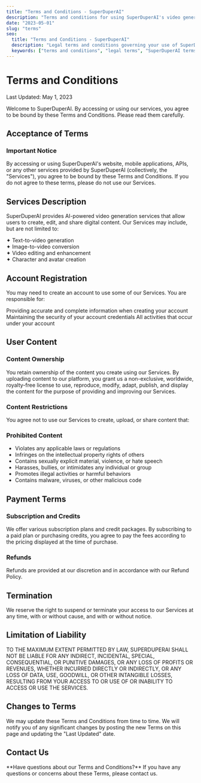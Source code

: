 ```yaml
---
title: "Terms and Conditions - SuperDuperAI"
description: "Terms and conditions for using SuperDuperAI's video generation platform and services."
date: "2023-05-01"
slug: "terms"
seo:
  title: "Terms and Conditions - SuperDuperAI"
  description: "Legal terms and conditions governing your use of SuperDuperAI's video generation platform and services."
  keywords: ["terms and conditions", "legal terms", "SuperDuperAI terms", "service agreement"]
---
```


# Terms and Conditions

<div className="text-lg mb-8 text-muted-foreground">
  Last Updated: May 1, 2023
</div>

Welcome to SuperDuperAI. By accessing or using our services, you agree to be bound by these Terms and Conditions. Please read them carefully.

## Acceptance of Terms

<div className="p-6 bg-yellow-500/10 border border-yellow-500/20 rounded-lg mb-8">
  <h3 className="text-xl font-semibold text-yellow-500 mb-2">Important Notice</h3>
  <div className="text-gray-800 dark:text-gray-300">
    By accessing or using SuperDuperAI's website, mobile applications, APIs, or any other services provided by SuperDuperAI (collectively, the "Services"), you agree to be bound by these Terms and Conditions. If you do not agree to these terms, please do not use our Services.
  </div>
</div>

## Services Description

SuperDuperAI provides AI-powered video generation services that allow users to create, edit, and share digital content. Our Services may include, but are not limited to:

<div className="grid grid-cols-1 md:grid-cols-2 gap-4 mt-4 mb-8">
  <div className="bg-card/50 p-4 rounded-lg border border-border/50">
    <div className="text-gray-800 dark:text-gray-300">✦ Text-to-video generation</div>
  </div>
  <div className="bg-card/50 p-4 rounded-lg border border-border/50">
    <div className="text-gray-800 dark:text-gray-300">✦ Image-to-video conversion</div>
  </div>
  <div className="bg-card/50 p-4 rounded-lg border border-border/50">
    <div className="text-gray-800 dark:text-gray-300">✦ Video editing and enhancement</div>
  </div>
  <div className="bg-card/50 p-4 rounded-lg border border-border/50">
    <div className="text-gray-800 dark:text-gray-300">✦ Character and avatar creation</div>
  </div>
</div>

## Account Registration

You may need to create an account to use some of our Services. You are responsible for:

<Steps>
  <Step number="1" title="Accurate Information">
    Providing accurate and complete information when creating your account
  </Step>
  <Step number="2" title="Account Security">
    Maintaining the security of your account credentials
  </Step>
  <Step number="3" title="Account Activity">
    All activities that occur under your account
  </Step>
</Steps>

## User Content

### Content Ownership

You retain ownership of the content you create using our Services. By uploading content to our platform, you grant us a non-exclusive, worldwide, royalty-free license to use, reproduce, modify, adapt, publish, and display the content for the purpose of providing and improving our Services.

### Content Restrictions

You agree not to use our Services to create, upload, or share content that:

<div className="p-6 bg-red-500/10 border border-red-500/20 rounded-lg mb-8">
  <h3 className="text-xl font-semibold text-red-500 mb-2">Prohibited Content</h3>
  <ul className="list-disc pl-5 space-y-1">
    <li>Violates any applicable laws or regulations</li>
    <li>Infringes on the intellectual property rights of others</li>
    <li>Contains sexually explicit material, violence, or hate speech</li>
    <li>Harasses, bullies, or intimidates any individual or group</li>
    <li>Promotes illegal activities or harmful behaviors</li>
    <li>Contains malware, viruses, or other malicious code</li>
  </ul>
</div>

## Payment Terms

### Subscription and Credits

We offer various subscription plans and credit packages. By subscribing to a paid plan or purchasing credits, you agree to pay the fees according to the pricing displayed at the time of purchase.

### Refunds

Refunds are provided at our discretion and in accordance with our Refund Policy.

## Termination

We reserve the right to suspend or terminate your access to our Services at any time, with or without cause, and with or without notice.

## Limitation of Liability

<div className="p-6 bg-card/50 border border-border/50 rounded-lg mb-8">
  <div className="text-gray-800 dark:text-gray-300">
    TO THE MAXIMUM EXTENT PERMITTED BY LAW, SUPERDUPERAI SHALL NOT BE LIABLE FOR ANY INDIRECT, INCIDENTAL, SPECIAL, CONSEQUENTIAL, OR PUNITIVE DAMAGES, OR ANY LOSS OF PROFITS OR REVENUES, WHETHER INCURRED DIRECTLY OR INDIRECTLY, OR ANY LOSS OF DATA, USE, GOODWILL, OR OTHER INTANGIBLE LOSSES, RESULTING FROM YOUR ACCESS TO OR USE OF OR INABILITY TO ACCESS OR USE THE SERVICES.
  </div>
</div>

## Changes to Terms

We may update these Terms and Conditions from time to time. We will notify you of any significant changes by posting the new Terms on this page and updating the "Last Updated" date.

## Contact Us

<CTABox buttonHref="mailto:info@superduperai.co" buttonText="Contact Us">
  **Have questions about our Terms and Conditions?**  
  If you have any questions or concerns about these Terms, please contact us.
</CTABox>

<VideoShowcase /> 